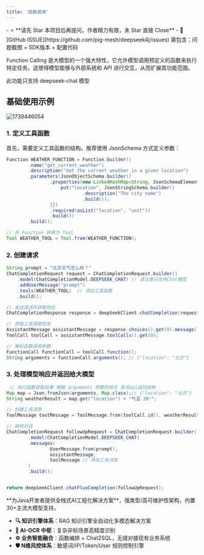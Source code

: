 ```yaml
---
title: '函数调用'
---
```


<Card title="写在最前：问题咨询请直接点击此处提交 ISSUE" icon="star" href="https://github.com/pig-mesh/deepseek4j/issues">
- ⭐️ **请先 Star 本项目后再提问，作者精力有限，未 Star 直接 Close**
- 🐞 [GitHub ISSUE](https://github.com/pig-mesh/deepseek4j/issues) 需包含：问题截图 + SDK版本 + 配置代码  
</Card>

Function Calling 是大模型的一个强大特性，它允许模型调用预定义的函数来执行特定任务。这使得模型能够与外部系统和 API 进行交互，从而扩展其功能范围。


<Warning>此功能只支持 deepseek-chat 模型</Warning>

## 基础使用示例

<img src='https://minio.pigx.vip/oss/202502/1739446054.png' alt='1739446054'/>

### 1. 定义工具函数

首先，需要定义工具函数的结构。推荐使用 JsonSchema 方式定义参数：

```java
Function WEATHER_FUNCTION = Function.builder()
        .name("get_current_weather")
        .description("Get the current weather in a given location")
        .parameters(JsonObjectSchema.builder()
                .properties(new LinkedHashMap<String, JsonSchemaElement>() {{
                    put("location", JsonStringSchema.builder()
                            .description("The city name")
                            .build());
                }})
                .required(asList("location", "unit"))
                .build())
        .build();

// 将 Function 转换为 Tool
Tool WEATHER_TOOL = Tool.from(WEATHER_FUNCTION);
```

### 2. 创建请求

```java
String prompt = "北京天气怎么样？"
ChatCompletionRequest request = ChatCompletionRequest.builder()
    .model(ChatCompletionModel.DEEPSEEK_CHAT) // 请注意只支持Chat模型
    .addUserMessage("prompt")
    .tools(WEATHER_TOOL)  // 添加工具函数
    .build();

// 发送请求并获取响应
ChatCompletionResponse response = deepSeekClient.chatCompletion(request).execute();

// 获取工具调用信息
AssistantMessage assistantMessage = response.choices().get(0).message();
ToolCall toolCall = assistantMessage.toolCalls().get(0);

// 解析函数调用参数
FunctionCall functionCall = toolCall.function();
String arguments = functionCall.arguments(); // {"location": "北京"}

```

### 3. 处理模型响应并返回给大模型

```java
 // 执行函数获取结果 根据 arguments 参数的地点 查询api返回结构
Map map = Json.fromJson(arguments, Map.class);// {"location": "北京"}
String weatherResult = map.get("location") + "气温 20°";

// 创建工具消息
ToolMessage toolMessage = ToolMessage.from(toolCall.id(), weatherResult);

// 继续对话
ChatCompletionRequest followUpRequest = ChatCompletionRequest.builder()
        .model(ChatCompletionModel.DEEPSEEK_CHAT)
        .messages(
                UserMessage.from(prompt),
                assistantMessage,
                toolMessage // 添加工具消息
        )
        .build();


return deepSeekClient.chatFluxCompletion(followUpRequest);
```

<Card title="PIG AI应用开发平台 | 适合中大型企业构建自主可控的AI中台" icon="link" href="https://ai.pig4cloud.com">
**为Java开发者提供全栈式AI工程化解决方案**，强类型/高可维护性架构，内置30+主流大模型支持。

- **🔍 知识引擎体系**：RAG 知识引擎全自动化多模态解决方案
- **📝 AI-OCR 中枢**：复杂非标场景高精度识别
- **⚙️ 业务智能融合**：函数编排 + Chat2SQL，无缝对接现有业务系统
- **🛡️ N维风控体系**：敏感词/IP/Token/User 规则控制引擎
</Card>